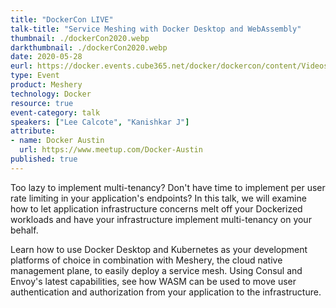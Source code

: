 ```yaml
---
title: "DockerCon LIVE"
talk-title: "Service Meshing with Docker Desktop and WebAssembly"
thumbnail: ./dockerCon2020.webp
darkthumbnail: ./dockerCon2020.webp
date: 2020-05-28
eurl: https://docker.events.cube365.net/docker/dockercon/content/Videos/63TCCNpzDC7Xxnm8b
type: Event
product: Meshery
technology: Docker
resource: true
event-category: talk
speakers: ["Lee Calcote", "Kanishkar J"]
attribute:
- name: Docker Austin
  url: https://www.meetup.com/Docker-Austin
published: true
---
```

Too lazy to implement multi-tenancy? Don't have time to implement per user rate limiting in your application's endpoints? In this talk, we will examine how to let application infrastructure concerns melt off your Dockerized workloads and have your infrastructure implement multi-tenancy on your behalf.

Learn how to use Docker Desktop and Kubernetes as your development platforms of choice in combination with Meshery, the cloud native management plane, to easily deploy a service mesh. Using Consul and Envoy's latest capabilities, see how WASM can be used to move user authentication and authorization from your application to the infrastructure.
